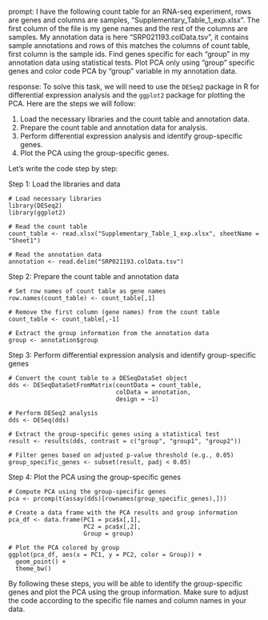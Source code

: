 prompt:
I have the following count table for an RNA-seq experiment, rows are genes and columns are samples, "Supplementary_Table_1_exp.xlsx". The first column of the file is my gene names and the rest of the columns are samples. My annotation data is here  "SRP021193.colData.tsv", it contains sample annotations and rows of this matches the columns of count table, first column is the sample ids. Find genes specific for each "group" in my annotation data  using statistical tests. Plot PCA only using "group" specific genes and color code PCA by "group" variable in my annotation data.

response:
To solve this task, we will need to use the `DESeq2` package in R for differential expression analysis and the `ggplot2` package for plotting the PCA. Here are the steps we will follow:

1. Load the necessary libraries and the count table and annotation data.
2. Prepare the count table and annotation data for analysis.
3. Perform differential expression analysis and identify group-specific genes.
4. Plot the PCA using the group-specific genes.

Let's write the code step by step:

Step 1: Load the libraries and data

```
# Load necessary libraries
library(DESeq2)
library(ggplot2)

# Read the count table
count_table <- read.xlsx("Supplementary_Table_1_exp.xlsx", sheetName = "Sheet1")

# Read the annotation data
annotation <- read.delim("SRP021193.colData.tsv")
```

Step 2: Prepare the count table and annotation data

```
# Set row names of count table as gene names
row.names(count_table) <- count_table[,1]

# Remove the first column (gene names) from the count table
count_table <- count_table[,-1]

# Extract the group information from the annotation data
group <- annotation$group
```

Step 3: Perform differential expression analysis and identify group-specific genes

```
# Convert the count table to a DESeqDataSet object
dds <- DESeqDataSetFromMatrix(countData = count_table,
                              colData = annotation,
                              design = ~1)

# Perform DESeq2 analysis
dds <- DESeq(dds)

# Extract the group-specific genes using a statistical test
result <- results(dds, contrast = c("group", "group1", "group2"))

# Filter genes based on adjusted p-value threshold (e.g., 0.05)
group_specific_genes <- subset(result, padj < 0.05)
```

Step 4: Plot the PCA using the group-specific genes

```
# Compute PCA using the group-specific genes
pca <- prcomp(t(assay(dds)[rownames(group_specific_genes),]))

# Create a data frame with the PCA results and group information
pca_df <- data.frame(PC1 = pca$x[,1],
                     PC2 = pca$x[,2],
                     Group = group)

# Plot the PCA colored by group
ggplot(pca_df, aes(x = PC1, y = PC2, color = Group)) +
  geom_point() +
  theme_bw()
```

By following these steps, you will be able to identify the group-specific genes and plot the PCA using the group information. Make sure to adjust the code according to the specific file names and column names in your data.
